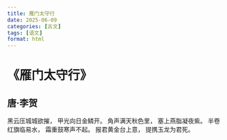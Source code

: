 ```yaml
---
title: 雁门太守行
date: 2025-06-09
categories: [古文]
tags: [语文]
format: html
---
```

# 《雁门太守行》
## 唐·李贺
黑云压城城欲摧， 甲光向日金鳞开。
角声满天秋色里， 塞上燕脂凝夜紫。
半卷红旗临易水， 霜重鼓寒声不起。
报君黄金台上意， 提携玉龙为君死。